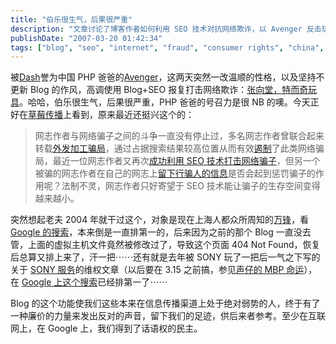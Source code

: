 ```yaml
---
title: "伯乐很生气，后果很严重"
description: "文章讨论了博客作者如何利用 SEO 技术对抗网络欺诈，以 Avenger 反击玩具制造商张向堂为例，并回顾了作者自己过去利用博客曝光不良商家的经历，强调普通人通过互联网和搜索引擎获得了新的话语权。"
publishDate: "2007-03-20 01:42:34"
tags: ["blog", "seo", "internet", "fraud", "consumer rights", "china", "google", "sony", "php", "digital activism"]
---
```


被[Dash](http://blog.verycd.com/dash/)誉为中国 PHP 爸爸的[Avenger](http://avenger.name/)，这两天突然一改温顺的性格，以及坚持不更新 Blog 的作风，高调使用 Blog+SEO 报复打击网络欺诈：[张向堂，特而奇玩具](http://avenger.name/?p=179)。哈哈，伯乐很生气，后果很严重，PHP 爸爸的号召力是很 NB 的噢。今天正好在[草莓传播](http://memedia.cn/)上看到，原来最近还挺兴这个的：

> 网志作者与网络骗子之间的斗争一直没有停止过，多名网志作者曾联合起来转载[外发加工骗局](http://www.google.com/search?q=%E5%A4%96%E5%8F%91%E5%8A%A0%E5%B7%A5%E9%AA%97%E5%B1%80 "外发加工骗局")，通过占据搜索结果较高位置从而有效[遏制](http://www.zuola.com/weblog/?p=516 "遏制")了此类网络骗局，最近一位网志作者又再次[成功利用 SEO 技术打击网络骗子](http://www.xuinfor.com/blog/archives/537 "成功利用SEO技术打击网络骗子")，但另一个被骗的网志作者在自己的网志上[留下行骗人的信息](http://avenger.name/?p=179 "留下行骗人的信息")是否会起到惩罚骗子的作用呢？法制不灵，网志作者只好寄望于 SEO 技术能让骗子的生存空间变得越来越小。

突然想起老夫 2004 年就干过这个，对象是现在上海人都众所周知的[万锋](http://blog.xdanger.com/archives/2004/03/09/000108.html)，看 [Google 的搜索](http://www.google.cn/search?q=%E4%B8%87%E5%B3%B0)，本来倒是一直排第一的，后来因为之前的那个 Blog 一直没去管，上面的虚拟主机文件竟然被修改过了，导致这个页面 404 Not Found，恢复后总算又排上来了，汗一把⋯⋯还有就是去年被 SONY 玩了一把后一气之下写的关于 [SONY 服务]()的维权文章（以后要在 3.15 之前搞，参见[声仔的 MBP 命运](http://wuhongsheng.com/2007/03/macbook_pro_track_day_4html.html)），在 [Google 上这个搜索](http://www.google.cn/search?q=SONY%E6%9C%8D%E5%8A%A1)已经排第一了⋯⋯

Blog 的这个功能使我们这些本来在信息传播渠道上处于绝对弱势的人，终于有了一种廉价的力量来发出反对的声音，留下我们的足迹，供后来者参考。至少在互联网上，在 Google 上，我们得到了话语权的民主。
